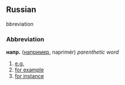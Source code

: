==Russian==
bbreviation
===Abbreviation===
'''напр.''' ([[например]], naprimér) ''parenthetic word''

# [[e.g.]]
# [[for example]]
# [[for instance]]